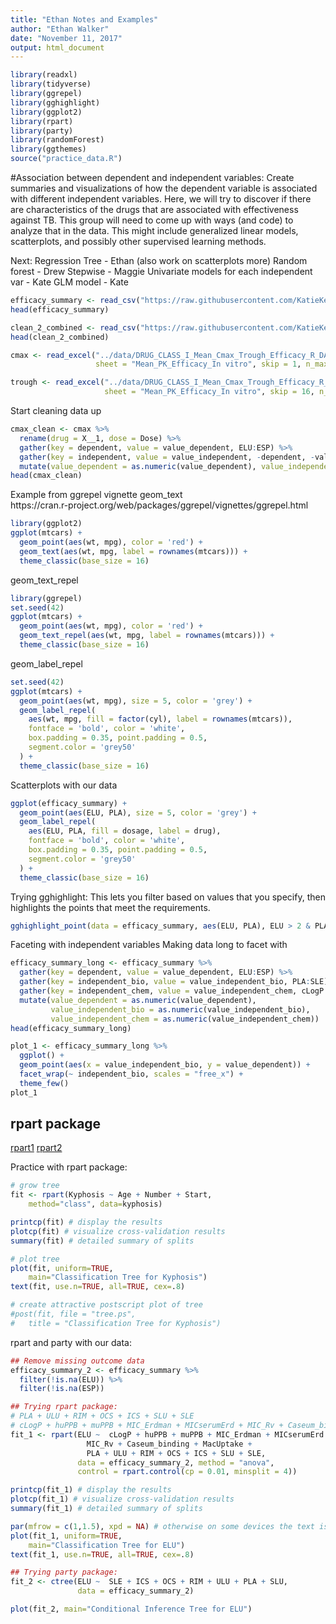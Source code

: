 ```yaml
---
title: "Ethan Notes and Examples"
author: "Ethan Walker"
date: "November 11, 2017"
output: html_document
---
```

```r
library(readxl)
library(tidyverse)
library(ggrepel)
library(gghighlight)
library(ggplot2)
library(rpart)
library(party)
library(randomForest)
library(ggthemes)
source("practice_data.R")
```

#Association between dependent and independent variables:
Create summaries and visualizations of how the dependent variable is
associated with different independent variables. Here, we will try to
discover if there are characteristics of the drugs that are associated
with effectiveness against TB. This group will need to come up with
ways (and code) to analyze that in the data. This might include
generalized linear models, scatterplots, and possibly other supervised
learning methods.

Next:
Regression Tree - Ethan (also work on scatterplots more)
Random forest - Drew
Stepwise - Maggie
Univariate models for each independent var - Kate
GLM model - Kate

```r
efficacy_summary <- read_csv("https://raw.githubusercontent.com/KatieKey/input_output_shiny_group/master/CSV_Files/efficacy_summary.csv")
head(efficacy_summary)

clean_2_combined <- read_csv("https://raw.githubusercontent.com/KatieKey/input_output_shiny_group/master/CSV_Files/clean_2_combined.csv")
head(clean_2_combined)
```


```r
cmax <- read_excel("../data/DRUG_CLASS_I_Mean_Cmax_Trough_Efficacy_R_DATA_ANALYSIS.xlsx", 
                   sheet = "Mean_PK_Efficacy_In vitro", skip = 1, n_max = 12)

trough <- read_excel("../data/DRUG_CLASS_I_Mean_Cmax_Trough_Efficacy_R_DATA_ANALYSIS.xlsx", 
                     sheet = "Mean_PK_Efficacy_In vitro", skip = 16, n_max = 12)
```


Start cleaning data up
```r
cmax_clean <- cmax %>%
  rename(drug = X__1, dose = Dose) %>% 
  gather(key = dependent, value = value_dependent, ELU:ESP) %>% 
  gather(key = independent, value = value_independent, -dependent, -value_dependent, - drug, -dose) %>% 
  mutate(value_dependent = as.numeric(value_dependent), value_independent = as.numeric(value_independent)) 
head(cmax_clean)
```


Example from ggrepel vignette
geom_text  
https://cran.r-project.org/web/packages/ggrepel/vignettes/ggrepel.html
```r
library(ggplot2)
ggplot(mtcars) +
  geom_point(aes(wt, mpg), color = 'red') +
  geom_text(aes(wt, mpg, label = rownames(mtcars))) +
  theme_classic(base_size = 16)
```

geom_text_repel
```r
library(ggrepel)
set.seed(42)
ggplot(mtcars) +
  geom_point(aes(wt, mpg), color = 'red') +
  geom_text_repel(aes(wt, mpg, label = rownames(mtcars))) +
  theme_classic(base_size = 16)
```

geom_label_repel
```r
set.seed(42)
ggplot(mtcars) +
  geom_point(aes(wt, mpg), size = 5, color = 'grey') +
  geom_label_repel(
    aes(wt, mpg, fill = factor(cyl), label = rownames(mtcars)),
    fontface = 'bold', color = 'white',
    box.padding = 0.35, point.padding = 0.5,
    segment.color = 'grey50'
  ) +
  theme_classic(base_size = 16)
```

Scatterplots with our data
```r
ggplot(efficacy_summary) +
  geom_point(aes(ELU, PLA), size = 5, color = 'grey') +
  geom_label_repel(
    aes(ELU, PLA, fill = dosage, label = drug),
    fontface = 'bold', color = 'white',
    box.padding = 0.35, point.padding = 0.5,
    segment.color = 'grey50'
  ) +
  theme_classic(base_size = 16)
```

Trying gghighlight:
This lets you filter based on values that you specify, then highlights the points that meet the requirements.
```r
gghighlight_point(data = efficacy_summary, aes(ELU, PLA), ELU > 2 & PLA > 10000, label_key = drug)
```


Faceting with independent variables
Making data long to facet with
```r
efficacy_summary_long <- efficacy_summary %>% 
  gather(key = dependent, value = value_dependent, ELU:ESP) %>% 
  gather(key = independent_bio, value = value_independent_bio, PLA:SLE) %>%
  gather(key = independent_chem, value = value_independent_chem, cLogP:MacUptake) %>%
  mutate(value_dependent = as.numeric(value_dependent), 
         value_independent_bio = as.numeric(value_independent_bio), 
         value_independent_chem = as.numeric(value_independent_chem)) 
head(efficacy_summary_long)
```
```r
plot_1 <- efficacy_summary_long %>% 
  ggplot() +
  geom_point(aes(x = value_independent_bio, y = value_dependent)) +
  facet_wrap(~ independent_bio, scales = "free_x") +
  theme_few()
plot_1
```

## rpart package
[rpart1](https://www.statmethods.net/advstats/cart.html)
[rpart2](https://cran.r-project.org/web/packages/rpart/rpart.pdf)

Practice with rpart package:
```r
# grow tree 
fit <- rpart(Kyphosis ~ Age + Number + Start,
  	method="class", data=kyphosis)

printcp(fit) # display the results 
plotcp(fit) # visualize cross-validation results 
summary(fit) # detailed summary of splits

# plot tree 
plot(fit, uniform=TRUE, 
  	main="Classification Tree for Kyphosis")
text(fit, use.n=TRUE, all=TRUE, cex=.8)

# create attractive postscript plot of tree 
#post(fit, file = "tree.ps", 
#  	title = "Classification Tree for Kyphosis")
```

rpart and party with our data:
```r
## Remove missing outcome data
efficacy_summary_2 <- efficacy_summary %>% 
  filter(!is.na(ELU)) %>% 
  filter(!is.na(ESP))

## Trying rpart package:
# PLA + ULU + RIM + OCS + ICS + SLU + SLE
# cLogP + huPPB + muPPB + MIC_Erdman + MICserumErd + MIC_Rv + Caseum_binding + MacUptake
fit_1 <- rpart(ELU ~  cLogP + huPPB + muPPB + MIC_Erdman + MICserumErd + 
                 MIC_Rv + Caseum_binding + MacUptake + 
                 PLA + ULU + RIM + OCS + ICS + SLU + SLE, 
               data = efficacy_summary_2, method = "anova", 
               control = rpart.control(cp = 0.01, minsplit = 4))

printcp(fit_1) # display the results 
plotcp(fit_1) # visualize cross-validation results 
summary(fit_1) # detailed summary of splits

par(mfrow = c(1,1.5), xpd = NA) # otherwise on some devices the text is clipped
plot(fit_1, uniform=TRUE, 
  	main="Classification Tree for ELU")
text(fit_1, use.n=TRUE, all=TRUE, cex=.8)

## Trying party package:
fit_2 <- ctree(ELU ~  SLE + ICS + OCS + RIM + ULU + PLA + SLU, 
               data = efficacy_summary_2)

plot(fit_2, main="Conditional Inference Tree for ELU")

```




